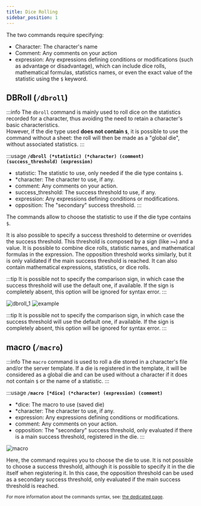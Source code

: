 ```yaml
---
title: Dice Rolling
sidebar_position: 1
---
```



The two commands require specifying:
- <CL>Character</CL>: The character's name
- <CL>Comment</CL>: Any comments on your action
- <CL>expression</CL>: Any expressions defining conditions or modifications (such as advantage or disadvantage), which can include dice rolls, mathematical formulas, statistics names, or even the exact value of the statistic using the `$` keyword.

## DBRoll (`/dbroll`)

:::info
The `dbroll` command is mainly used to roll dice on the statistics recorded for a character, thus avoiding the need to retain a character's basic characteristics.  
However, if the die type used **does not contain `$`**, it is possible to use the command without a sheet: the roll will then be made as a "global die", without associated statistics.
:::

:::usage
**`/dbroll (*statistic) (*character) (comment) (success_threshold) (expression)`**
- <CL>statistic</CL>: The statistic to use, only needed if the die type contains `$`.
- <CL>*character</CL>: The character to use, if any.
- <CL>comment</CL>: Any comments on your action.
- <CL>success_threshold</CL>: The success threshold to use, if any.
- <CL>expression</CL>: Any expressions defining conditions or modifications.
- <CL>opposition</CL>: The "secondary" success threshold.
:::

The commands allow to choose the statistic to use if the die type contains `$`.

It is also possible to specify a <CL>success threshold</CL> to determine or overrides the success threshold. This threshold is composed by a sign (like `>=`) and a value. It is possible to combine dice rolls, statistic names, and mathematical formulas in the expression.
The <CL>opposition</CL> threshold works similarly, but it is only validated if the main success threshold is reached. It can also contain mathematical expressions, statistics, or dice rolls.

:::tip
It is possible not to specify the comparison sign, in which case the success threshold will use the default one, if available.
If the sign is completely absent, this option will be ignored for syntax error.
:::

![dbroll_1](/assets/rolls/db/dbroll_autocomplete.png)
![example](/assets/rolls/db/example.png)

:::tip
It is possible not to specify the comparison sign, in which case the success threshold will use the default one, if available.
If the sign is completely absent, this option will be ignored for syntax error.
:::

## macro (`/macro`)

:::info
The `macro` command is used to roll a die stored in a character's file and/or the server template.
If a die is registered in the template, it will be considered as a global die and can be used without a character if it does not contain `$` or the name of a statistic.
:::

:::usage
**`/macro [*dice] (*character) (expression) (comment)`**
- <CL>*dice</CL>: The macro to use (saved die)
- <CL>*character</CL>: The character to use, if any.
- <CL>expression</CL>: Any expressions defining conditions or modifications.
- <CL>comment</CL>: Any comments on your action.
- <CL>opposition</CL>: The "secondary" success threshold, only evaluated if there is a main success threshold, registered in the die.
:::

![macro](/assets/rolls/db/macro_example.png)

Here, the command requires you to choose the die to use. It is not possible to choose a success threshold, although it is possible to specify it in the die itself when registering it. In this case, the <CL>opposition</CL> threshold can be used as a secondary success threshold, only evaluated if the main success threshold is reached.

<small>For more information about the commands syntax, see: [the dedicated page](../../introduction/format.mdx).</small>
